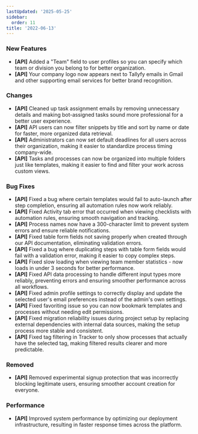 ```yaml
---
lastUpdated: '2025-05-25'
sidebar:
  order: 11
title: '2022-06-13'
---
```


### New Features

- **[API]** Added a "Team" field to user profiles so you can specify which team or division you belong to for better organization.
- **[API]** Your company logo now appears next to Tallyfy emails in Gmail and other supporting email services for better brand recognition.

### Changes

- **[API]** Cleaned up task assignment emails by removing unnecessary details and making bot-assigned tasks sound more professional for a better user experience.
- **[API]** API users can now filter snippets by title and sort by name or date for faster, more organized data retrieval.
- **[API]** Administrators can now set default deadlines for all users across their organization, making it easier to standardize process timing company-wide.
- **[API]** Tasks and processes can now be organized into multiple folders just like templates, making it easier to find and filter your work across custom views.

### Bug Fixes

- **[API]** Fixed a bug where certain templates would fail to auto-launch after step completion, ensuring all automation rules now work reliably.
- **[API]** Fixed Activity tab error that occurred when viewing checklists with automation rules, ensuring smooth navigation and tracking.
- **[API]** Process names now have a 300-character limit to prevent system errors and ensure reliable notifications.
- **[API]** Fixed table form fields not saving properly when created through our API documentation, eliminating validation errors.
- **[API]** Fixed a bug where duplicating steps with table form fields would fail with a validation error, making it easier to copy complex steps.
- **[API]** Fixed slow loading when viewing team member statistics - now loads in under 3 seconds for better performance.
- **[API]** Fixed API data processing to handle different input types more reliably, preventing errors and ensuring smoother performance across all workflows.
- **[API]** Fixed admin profile settings to correctly display and update the selected user's email preferences instead of the admin's own settings.
- **[API]** Fixed favoriting issue so you can now bookmark templates and processes without needing edit permissions.
- **[API]** Fixed migration reliability issues during project setup by replacing external dependencies with internal data sources, making the setup process more stable and consistent.
- **[API]** Fixed tag filtering in Tracker to only show processes that actually have the selected tag, making filtered results clearer and more predictable.

### Removed

- **[API]** Removed experimental signup protection that was incorrectly blocking legitimate users, ensuring smoother account creation for everyone.

### Performance

- **[API]** Improved system performance by optimizing our deployment infrastructure, resulting in faster response times across the platform.